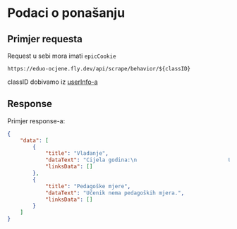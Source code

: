 
# Podaci o ponašanju

## Primjer requesta

<Callout emoji="⚠️">Request u sebi mora imati `epicCookie`</Callout>

`https://eduo-ocjene.fly.dev/api/scrape/behavior/${classID}`

classID dobivamo iz [userInfo-a](/REST/userinfo)


## Response

Primjer response-a:

```json
{
    "data": [
        {
            "title": "Vladanje",
            "dataText": "Cijela godina:\n                             Uzorno",
            "linksData": []
        },
        {
            "title": "Pedagoške mjere",
            "dataText": "Učenik nema pedagoških mjera.",
            "linksData": []
        }
    ]
}
```
